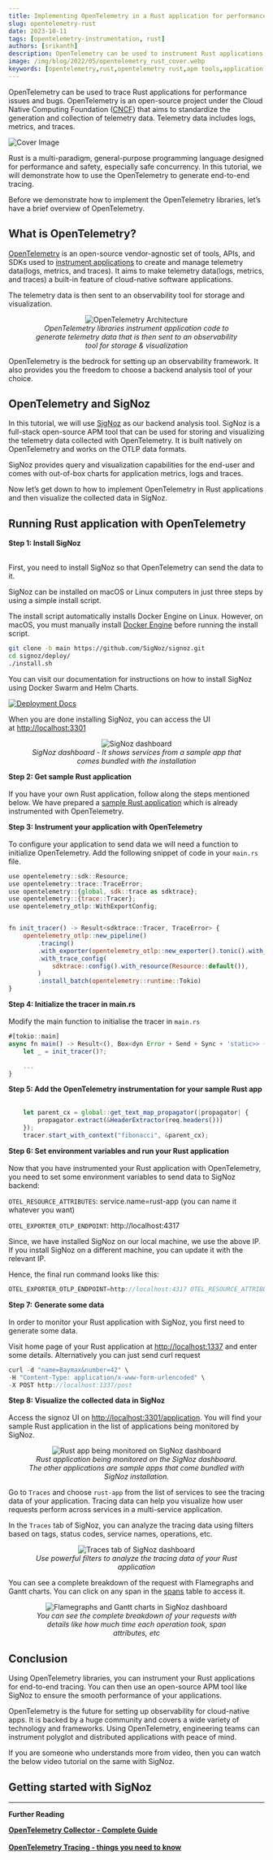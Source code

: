 ```yaml
---
title: Implementing OpenTelemetry in a Rust application for performance monitoring 
slug: opentelemetry-rust
date: 2023-10-11
tags: [opentelemetry-instrumentation, rust]
authors: [srikanth]
description: OpenTelemetry can be used to instrument Rust applications in production for performance monitoring. OpenTelemetry provides libraries, APIs, and SDKs to collect telemetry data(logs, metrics, and traces), using which you can monitor and debug your Rust application for...
image: /img/blog/2022/05/opentelemetry_rust_cover.webp
keywords: [opentelemetry,rust,opentelemetry rust,apm tools,application performance monitoring]
---
```




<head>
  <link rel="canonical" href="https://signoz.io/blog/opentelemetry-rust/"/>
</head>

OpenTelemetry can be used to trace Rust applications for performance issues and bugs. OpenTelemetry is an open-source project under the Cloud Native Computing Foundation (<a href = "https://www.cncf.io/" rel="noopener noreferrer nofollow" target="_blank">CNCF</a>) that aims to standardize the generation and collection of telemetry data. Telemetry data includes logs, metrics, and traces.



![Cover Image](/img/blog/2022/05/opentelemetry_rust_cover.webp)

Rust is a multi-paradigm, general-purpose programming language designed for performance and safety, especially safe concurrency. In this tutorial, we will demonstrate how to use the OpenTelemetry to generate end-to-end tracing.

Before we demonstrate how to implement the OpenTelemetry libraries, let’s have a brief overview of OpenTelemetry.

## What is OpenTelemetry?

<a href = "https://opentelemetry.io/" rel="noopener noreferrer nofollow" target="_blank">OpenTelemetry</a> is an open-source vendor-agnostic set of tools, APIs, and SDKs used to [instrument applications](https://signoz.io/docs/instrumentation/) to create and manage telemetry data(logs, metrics, and traces). It aims to make telemetry data(logs, metrics, and traces) a built-in feature of cloud-native software applications.

The telemetry data is then sent to an observability tool for storage and visualization.

<figure data-zoomable align='center'>
    <img src="/img/blog/2022/09/opentelemetry_architecture.webp" alt="OpenTelemetry Architecture"/>
    <figcaption><i>OpenTelemetry libraries instrument application code to generate telemetry data that is then sent to an observability tool for storage & visualization</i></figcaption>
</figure>


OpenTelemetry is the bedrock for setting up an observability framework. It also provides you the freedom to choose a backend analysis tool of your choice.

## OpenTelemetry and SigNoz

In this tutorial, we will use [SigNoz](https://signoz.io/) as our backend analysis tool. SigNoz is a full-stack open-source APM tool that can be used for storing and visualizing the telemetry data collected with OpenTelemetry. It is built natively on OpenTelemetry and works on the OTLP data formats.

SigNoz provides query and visualization capabilities for the end-user and comes with out-of-box charts for application metrics, logs and traces.

Now let’s get down to how to implement OpenTelemetry in Rust applications and then visualize the collected data in SigNoz.

## Running Rust application with OpenTelemetry

**Step 1: Install SigNoz**<br></br>

First, you need to install SigNoz so that OpenTelemetry can send the data to it.

SigNoz can be installed on macOS or Linux computers in just three steps by using a simple install script.

The install script automatically installs Docker Engine on Linux. However, on macOS, you must manually install <a href = "https://docs.docker.com/engine/install/" rel="noopener noreferrer nofollow" target="_blank">Docker Engine</a> before running the install script.

```bash
git clone -b main https://github.com/SigNoz/signoz.git
cd signoz/deploy/
./install.sh
```

You can visit our documentation for instructions on how to install SigNoz using Docker Swarm and Helm Charts.

[![Deployment Docs](/img/blog/common/deploy_docker_documentation.webp)](https://signoz.io/docs/install/)

When you are done installing SigNoz, you can access the UI at [http://localhost:3301](http://localhost:3301/application)

<figure data-zoomable align='center'>
    <img src="/img/blog/2022/02/signoz_dashboard.webp" alt="SigNoz dashboard"/>
    <figcaption><i>SigNoz dashboard - It shows services from a sample app that comes bundled with the installation</i></figcaption>
</figure>


**Step 2: Get sample Rust application**<br></br>
If you have your own Rust application, follow along the steps mentioned below. We have prepared a <a href = "https://github.com/SigNoz/sample-rust-app" rel="noopener noreferrer nofollow" target="_blank">sample Rust application</a> which is already instrumented with OpenTelemetry.

**Step 3:  Instrument your application with OpenTelemetry**<br></br>
To configure your application to send data we will need a function to initialize OpenTelemetry. Add the following snippet of code in your `main.rs` file.

```jsx
use opentelemetry::sdk::Resource;
use opentelemetry::trace::TraceError;
use opentelemetry::{global, sdk::trace as sdktrace};
use opentelemetry::{trace::Tracer};
use opentelemetry_otlp::WithExportConfig;


fn init_tracer() -> Result<sdktrace::Tracer, TraceError> {
    opentelemetry_otlp::new_pipeline()
        .tracing()
        .with_exporter(opentelemetry_otlp::new_exporter().tonic().with_env())
        .with_trace_config(
            sdktrace::config().with_resource(Resource::default()),
        )
        .install_batch(opentelemetry::runtime::Tokio)
}
```

**Step 4:  Initialize the tracer in main.rs**<br></br>
Modify the main function to initialise the tracer  in `main.rs`

```jsx
#[tokio::main]
async fn main() -> Result<(), Box<dyn Error + Send + Sync + 'static>> {
    let _ = init_tracer()?;

    ...
}
```

**Step 5:  Add the OpenTelemetry instrumentation for your sample Rust app**<br></br>

```jsx
    let parent_cx = global::get_text_map_propagator(|propagator| {
        propagator.extract(&HeaderExtractor(req.headers()))
    });
    tracer.start_with_context("fibonacci", &parent_cx);
```

**Step 6: Set environment variables and run your Rust application**<br></br>
Now that you have instrumented your Rust application with OpenTelemetry, you need to set some environment variables to send data to SigNoz backend:

`OTEL_RESOURCE_ATTRIBUTES`: service.name=rust-app (you can name it whatever you want)

`OTEL_EXPORTER_OTLP_ENDPOINT`: http://localhost:4317

Since, we have installed SigNoz on our local machine, we use the above IP. If you install SigNoz on a different machine, you can update it with the relevant IP.

Hence, the final run command looks like this:

```jsx
OTEL_EXPORTER_OTLP_ENDPOINT=http://localhost:4317 OTEL_RESOURCE_ATTRIBUTES=service.name=rust-app cargo run
```

**Step 7:** **Generate some data**<br></br>
In order to monitor your Rust application with SigNoz, you first need to generate some data.

Visit home page of your Rust application at [http://localhost:1337](http://localhost:1337) and enter some details. Alternatively you can just send curl request

```jsx
curl -d "name=Baymax&number=42" \
-H "Content-Type: application/x-www-form-urlencoded" \
-X POST http://localhost:1337/post
```
        

**Step 8: Visualize the collected data in SigNoz**<br></br>
Access the signoz UI on [http://localhost:3301/application](http://localhost:3301/application). You will find your sample Rust application in the list of applications being monitored by SigNoz.

<figure data-zoomable align='center'>
    <img src="/img/blog/2022/05/rust_application_signoz_dashboard.webp" alt="Rust app being monitored on SigNoz dashboard"/>
    <figcaption><i>Rust application being monitored on the SigNoz dashboard. The other applications are sample apps that come bundled with SigNoz installation.</i></figcaption>
</figure>


Go to `Traces` and choose `rust-app` from the list of services to see the tracing data of your application. Tracing data can help you visualize how user requests perform across services in a multi-service application.

In the `Traces` tab of SigNoz, you can analyze the tracing data using filters based on tags, status codes, service names, operations, etc.

<figure data-zoomable align='center'>
    <img src="/img/blog/2022/05/rust_application_traces_tab.webp" alt="Traces tab of SigNoz dashboard"/>
    <figcaption><i>Use powerful filters to analyze the tracing data of your Rust application</i></figcaption>
</figure>


You can see a complete breakdown of the request with Flamegraphs and Gantt charts. You can click on any span in the [spans](https://signoz.io/blog/distributed-tracing-span/) table to access it.

<figure data-zoomable align='center'>
    <img src="/img/blog/2022/05/rust_application_flamegraphs.webp" alt="Flamegraphs and Gantt charts in SigNoz dashboard"/>
    <figcaption><i>You can see the complete breakdown of your requests with details like how much time each operation took, span attributes, etc</i></figcaption>
</figure>


## Conclusion

Using OpenTelemetry libraries, you can instrument your Rust applications for end-to-end tracing. You can then use an open-source APM tool like SigNoz to ensure the smooth performance of your applications.

OpenTelemetry is the future for setting up observability for cloud-native apps. It is backed by a huge community and covers a wide variety of technology and frameworks. Using OpenTelemetry, engineering teams can instrument polyglot and distributed applications with peace of mind.

If you are someone who understands more from video, then you can watch the below video tutorial on the same with SigNoz.



<YouTube id="yPt1Pc3_tls" mute={false} />




## Getting started with SigNoz

<GetStartedSigNoz />

---

**Further Reading**

**[OpenTelemetry Collector - Complete Guide](https://signoz.io/blog/opentelemetry-collector-complete-guide/)**<br></br>
**[OpenTelemetry Tracing - things you need to know](https://signoz.io/blog/opentelemetry-tracing/)**<br></br>
